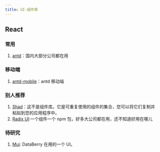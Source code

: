 ```yaml
---
title: UI-组件库
---
```


## React

### 常用

1. [antd](https://ant.design/index-cn)：国内大部分公司都在用 <Badge npm="antd" github="https://github.com/ant-design/ant-design" />

### 移动端

1. [antd-mobile](https://mobile.ant.design/zh)：antd 移动端 <Badge npm="antd-mobile" github="https://github.com/ant-design/ant-design-mobile" />

### 别人推荐

1. [Shad](https://ui.shadcn.com/docs/installation)：这不是组件库。它是可重复使用的组件的集合，您可以将它们复制并粘贴到您的应用程序中。<Badge npm="shadcn-ui" />
2. [Radix UI](https://www.radix-ui.com/):一个组件一个 npm 包，好多大公司都在用，还不知道好用在哪儿 <Badge github="https://github.com/radix-ui/primitives"  />

### 待研究

1. [Mui](https://mui.com/): DataBerry 在用的一个 UI。 <Badge github="https://github.com/mui" npm="@mui/material" />

